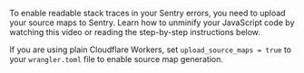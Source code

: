 To enable readable stack traces in your Sentry errors, you need to upload your source maps to Sentry.
Learn how to unminify your JavaScript code by watching this video or reading the step-by-step instructions below.

<VimeoEmbed id="956055420?h=f428eeda43" />

If you are using plain Cloudflare Workers, set `upload_source_maps = true` to your `wrangler.toml` file to enable source map generation.
